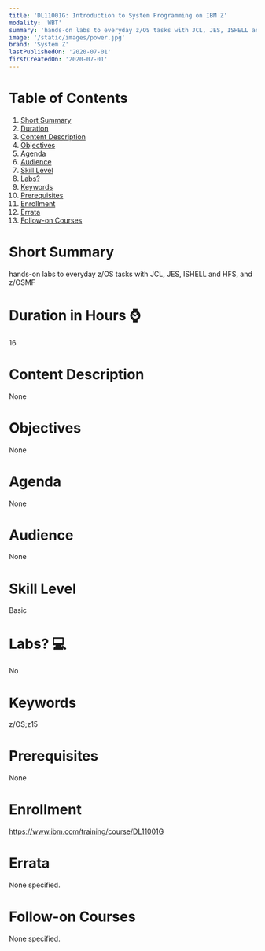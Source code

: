```yaml
---
title: 'DL11001G: Introduction to System Programming on IBM Z'
modality: 'WBT'
summary: 'hands-on labs to everyday z/OS tasks with JCL, JES, ISHELL and HFS, and z/OSMF'
image: '/static/images/power.jpg'
brand: 'System Z'
lastPublishedOn: '2020-07-01'
firstCreatedOn: '2020-07-01'
---
```

# Table of Contents
1.  [Short Summary](#short-summary)
2.  [Duration](#duration-in-hours-)
3.  [Content Description](#content-description)
4.  [Objectives](#objectives)
5.  [Agenda](#agenda)
6.  [Audience](#audience)
7.  [Skill Level](#skill-level)
8.  [Labs?](#labs-)
9.  [Keywords](#keywords)
10. [Prerequisites](#prerequisites)
11. [Enrollment](#enrollment)
12. [Errata](#errata)
13. [Follow-on Courses](#follow-on-courses)

# Short Summary
hands-on labs to everyday z/OS tasks with JCL, JES, ISHELL and HFS, and z/OSMF

# Duration in Hours ⌚
16

# Content Description
None

# Objectives
None

# Agenda
None

# Audience
None

# Skill Level
Basic

# Labs? 💻
No

# Keywords
z/OS;z15

# Prerequisites
None

# Enrollment
https://www.ibm.com/training/course/DL11001G

# Errata
None specified.

# Follow-on Courses
None specified.

